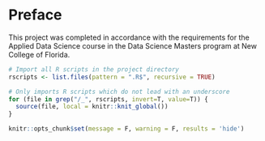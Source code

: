 # Preface {-}

This project was completed in accordance with the requirements for the Applied Data Science course in the Data Science Masters program at New College of Florida.
```r
# Import all R scripts in the project directory
rscripts <- list.files(pattern = ".R$", recursive = TRUE)

# Only imports R scripts which do not lead with an underscore
for (file in grep("/_", rscripts, invert=T, value=T)) {
  source(file, local = knitr::knit_global())
}

knitr::opts_chunk$set(message = F, warning = F, results = 'hide')
```
